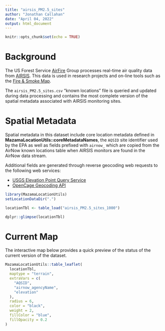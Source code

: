 ```yaml
---
title: "airsis_PM2.5_sites"
author: "Jonathan Callahan"
date: "April 04, 2022"
output: html_document
---
```


```r
knitr::opts_chunk$set(echo = TRUE)
```

# Background

The US Forest Service [AirFire](https://portal.airfire.org) Group processes
real-time air quality data from [AIRSIS](http://<provider>.airsis.com/). This 
data is used in research projects and on-line tools such as the 
[Fire & Smoke Map](https://fire.airnow.gov).

The `airsis_PM2.5_sites.csv` "known locations" file is queried and updated
during data processing and contains the most complete version of the spatial 
metadata associated with AIRSIS monitoring sites.

# Spatial Metadata

Spatial metadata in this dataset include core location metadata defined in 
**MazamaLocationUtils::coreMetadataNames**, the `AQSID` site identifier used by the
EPA as well as fields prefixed with `airnow_` which are copied from the AirNow
known locations table when AIRSIS monitors are found in the AirNow data stream.

Additional fields are generated through reverse geocoding web requests to
the following web services:

* [USGS Elevation Point Query Service](https://nationalmap.gov/epqs/)
* [OpenCage Geocoding API](https://opencagedata.com)

```r
library(MazamaLocationUtils)
setLocationDataDir(".")

locationTbl <- table_load("airsis_PM2.5_sites_1000")

dplyr::glimpse(locationTbl)
```

# Current Map

The interactive map below provides a quick preview of the status of the current
version of the dataset.

```r
MazamaLocationUtils::table_leaflet(
  locationTbl,
  maptype = "terrain",
  extraVars = c(
    "AQSID", 
    "airnow_agencyName", 
    "elevation"
  ),
  radius = 6,
  color = "black",
  weight = 2,
  fillColor = "blue",
  fillOpacity = 0.2  
)
```
